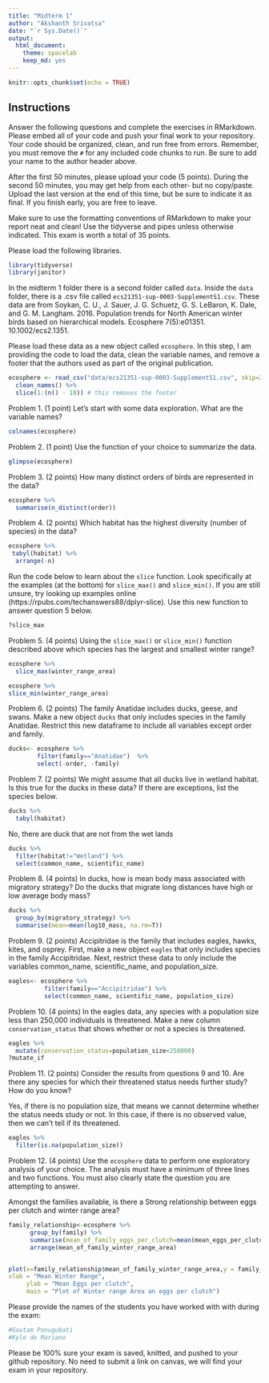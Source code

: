 ```yaml
---
title: "Midterm 1"
author: "Akshanth Srivatsa"
date: "`r Sys.Date()`"
output:
  html_document: 
    theme: spacelab
    keep_md: yes
---
```


```r
knitr::opts_chunk$set(echo = TRUE)
```

## Instructions
Answer the following questions and complete the exercises in RMarkdown. Please embed all of your code and push your final work to your repository. Your code should be organized, clean, and run free from errors. Remember, you must remove the `#` for any included code chunks to run. Be sure to add your name to the author header above.  

After the first 50 minutes, please upload your code (5 points). During the second 50 minutes, you may get help from each other- but no copy/paste. Upload the last version at the end of this time, but be sure to indicate it as final. If you finish early, you are free to leave.

Make sure to use the formatting conventions of RMarkdown to make your report neat and clean! Use the tidyverse and pipes unless otherwise indicated. This exam is worth a total of 35 points. 

Please load the following libraries.
```r
library(tidyverse)
library(janitor)
```

In the midterm 1 folder there is a second folder called `data`. Inside the `data` folder, there is a .csv file called `ecs21351-sup-0003-SupplementS1.csv`. These data are from Soykan, C. U., J. Sauer, J. G. Schuetz, G. S. LeBaron, K. Dale, and G. M. Langham. 2016. Population trends for North American winter birds based on hierarchical models. Ecosphere 7(5):e01351. 10.1002/ecs2.1351.  

Please load these data as a new object called `ecosphere`. In this step, I am providing the code to load the data, clean the variable names, and remove a footer that the authors used as part of the original publication.
```r
ecosphere <- read_csv("data/ecs21351-sup-0003-SupplementS1.csv", skip=2) %>% 
  clean_names() %>%
  slice(1:(n() - 18)) # this removes the footer
```

Problem 1. (1 point) Let's start with some data exploration. What are the variable names?
```r
colnames(ecosphere)
```

Problem 2. (1 point) Use the function of your choice to summarize the data.
```r
glimpse(ecosphere)

```

Problem 3. (2 points) How many distinct orders of birds are represented in the data?
```r
ecosphere %>% 
  summarise(n_distinct(order))
```

Problem 4. (2 points) Which habitat has the highest diversity (number of species) in the data?
```r
ecosphere %>% 
 tabyl(habitat) %>%
  arrange(-n)
```

Run the code below to learn about the `slice` function. Look specifically at the examples (at the bottom) for `slice_max()` and `slice_min()`. If you are still unsure, try looking up examples online (https://rpubs.com/techanswers88/dplyr-slice). Use this new function to answer question 5 below.
```r
?slice_max
```

Problem 5. (4 points) Using the `slice_max()` or `slice_min()` function described above which species has the largest and smallest winter range?
```r
ecosphere %>% 
  slice_max(winter_range_area)
```

```r
ecosphere %>% 
slice_min(winter_range_area)
```

Problem 6. (2 points) The family Anatidae includes ducks, geese, and swans. Make a new object `ducks` that only includes species in the family Anatidae. Restrict this new dataframe to include all variables except order and family.
```r
ducks<- ecosphere %>% 
        filter(family=="Anatidae")  %>% 
        select(-order, -family)
```



Problem 7. (2 points) We might assume that all ducks live in wetland habitat. Is this true for the ducks in these data? If there are exceptions, list the species below.
```r
ducks %>% 
  tabyl(habitat)

```
No, there are duck that are not from the wet lands
```r
ducks %>% 
  filter(habitat!="Wetland") %>% 
  select(common_name, scientific_name)
```


Problem 8. (4 points) In ducks, how is mean body mass associated with migratory strategy? Do the ducks that migrate long distances have high or low average body mass?
```r
ducks %>% 
  group_by(migratory_strategy) %>% 
  summarise(mean=mean(log10_mass, na.rm=T))

```

Problem 9. (2 points) Accipitridae is the family that includes eagles, hawks, kites, and osprey. First, make a new object `eagles` that only includes species in the family Accipitridae. Next, restrict these data to only include the variables common_name, scientific_name, and population_size.
```r

eagles<- ecosphere %>%
          filter(family=="Accipitridae") %>% 
          select(common_name, scientific_name, population_size)

```

Problem 10. (4 points) In the eagles data, any species with a population size less than 250,000 individuals is threatened. Make a new column `conservation_status` that shows whether or not a species is threatened.
```r
eagles %>% 
  mutate(conservation_status=population_size<250000) 
?mutate_if

```

Problem 11. (2 points) Consider the results from questions 9 and 10. Are there any species for which their threatened status needs further study? How do you know?

Yes, if there is no population size, that means we cannot determine whether the status needs study or not. In this case, if there is no observed value, then we can't tell if its threatened.
```r
eagles %>% 
  filter(is.na(population_size))
```

Problem 12. (4 points) Use the `ecosphere` data to perform one exploratory analysis of your choice. The analysis must have a minimum of three lines and two functions. You must also clearly state the question you are attempting to answer.

Amongst the families available, is there a Strong relationship between eggs per clutch and winter range area?

```r
family_relationship<-ecosphere %>% 
      group_by(family) %>% 
      summarise(mean_of_family_eggs_per_clutch=mean(mean_eggs_per_clutch), mean_of_family_winter_range_area=mean(winter_range_area)) %>% 
      arrange(mean_of_family_winter_range_area)


plot(x=family_relationship$mean_of_family_winter_range_area,y = family_relationship$mean_of_family_eggs_per_clutch,
xlab = "Mean Winter Range",
     ylab = "Mean Eggs per clutch",
     main = "Plot of Winter range Area an eggs per clutch")
```

Please provide the names of the students you have worked with with during the exam:
```r
#Gautam Ponugubati
#Kyle de Mariano
```

Please be 100% sure your exam is saved, knitted, and pushed to your github repository. No need to submit a link on canvas, we will find your exam in your repository.